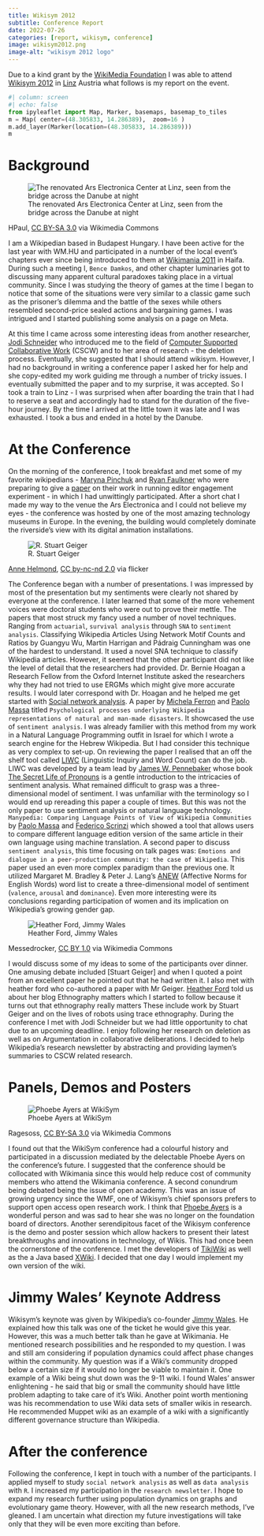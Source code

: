```yaml
---
title: Wikisym 2012
subtitle: Conference Report
date: 2022-07-26
categories: [report, wikisym, conference]
image: wikisym2012.png
image-alt: "wikisym 2012 logo"
---
```


Due to a kind grant by the [WikiMedia Foundation](https://wikimediafoundation.org/) I was able to attend [Wikisym 2012](https://opensym.org/ws2012/) in [Linz](http://en.wikipedia.org/wiki/Linz) Austria what follows is my report on the event.

```python
#| column: screen
#| echo: false
from ipyleaflet import Map, Marker, basemaps, basemap_to_tiles
m = Map( center=(48.305833, 14.286389),  zoom=16 )
m.add_layer(Marker(location=(48.305833, 14.286389)))
m
```

# Background

:::: column-margin
![The renovated Ars Electronica Center at Linz, seen from the bridge across the Danube at night](https://upload.wikimedia.org/wikipedia/commons/5/54/Ars_Electronica_Center_Night.jpg) 

::: {.attribution)

HPaul, [CC BY-SA 3.0](http://creativecommons.org/licenses/by-sa/3.0/) via Wikimedia Commons

:::

::::

I am a Wikipedian based in Budapest Hungary. I have been active for the last year with WM.HU and participated in a number of the local event's chapters ever since being introduced to them at [Wikimania 2011](https://wikimania2011.wikimedia.org/wiki/Main_Page) in Haifa. During such a meeting I, `Bence Damkos`, and other chapter luminaries got to discussing many apparent cultural paradoxes taking place in a virtual community. Since I was studying the theory of games at the time I began to notice that some of the situations were very similar to a classic game such as the prisoner's dilemma and the battle of the sexes while others resembled second-price sealed actions and bargaining games. I was intrigued and I started publishing some analysis on a page on Meta. 

At this time I came across some interesting ideas from another researcher, [Jodi Schneider](http://jodischneider.com/) who introduced me to the field of [Computer Supported Collaborative Work](https://en.wikipedia.org/wiki/Computer-supported_cooperative_work) (CSCW) and to her area of research - the deletion process. Eventually, she suggested that I should attend wikisym. However, I had no background in writing a conference paper I asked her for help and she copy-edited my work guiding me through a number of tricky issues. I eventually submitted the paper and to my surprise, it was accepted. So I took a train to Linz - I was surprised when after boarding the train that I had to reserve a seat and accordingly had to stand for the duration of the five-hour journey. By the time I arrived at the little town it was late and I was exhausted. I took a bus and ended in a hotel by the Danube.

# At the Conference

On the morning of the conference, I took breakfast and met some of my favorite wikipedians - [Maryna Pinchuk](https://www.semanticscholar.org/author/M.-Pinchuk/49629764) and [Ryan Faulkner](https://www.semanticscholar.org/author/Ryan-Faulkner/48627702) who were preparing to give a [paper]() on their work in running editor engagement experiment - in which I had unwittingly participated. After a short chat I made my way to the venue the Ars Electronica and I could not believe my eyes - the conference was hosted by one of the most amazing technology museums in Europe. In the evening, the building would completely dominate the riverside's view with its digital animation installations.

:::: {.column-margin} 
![R. Stuart Geiger](https://farm3.static.flickr.com/2724/4466324811_c6cfb09e6a_m.jpg)


:::{.attribution}
[Anne Helmond](https://www.flickr.com/photos/silvertje/), [CC by-nc-nd 2.0](https://creativecommons.org/licenses/by-nc-nd/2.0/) via flicker
:::
:::: 

The Conference began with a number of presentations. I was impressed by most of the presentation but my sentiments were clearly not shared by everyone at the conference. I later learned that some of the more vehement voices were doctoral students who were out to prove their mettle. The papers that most struck my fancy used a number of novel techniques. Ranging from `actuarial`, `survival analysis` through `SNA` to `sentiment analysis`. Classifying Wikipedia Articles Using Network Motif Counts and Ratios by Guangyu Wu, Martin Harrigan and Pádraig Cunningham was one of the hardest to understand. It used a novel SNA technique to classify Wikipedia articles. However, it seemed that the other participant did not like the level of detail that the researchers had provided. Dr. Bernie Hoagan a Research Fellow from the Oxford Internet Institute asked the researchers why they had not tried to use ERGMs which might give more accurate results. I would later correspond with Dr. Hoagan and he helped me get started with [Social network analysis](http://en.wikipedia.org/wiki/Social_network_analysis). A paper by [Michela Ferron](https://www.linkedin.com/in/michelaferron/) and [Paolo Massa](https://www.linkedin.com/in/paolomassa/) titled `Psychological processes underlying Wikipedia representations of natural and man-made disasters`. It showcased the use of `sentiment analysis`. I was already familier with this method from my work in a Natural Language Programming outfit in Israel for which I wrote a search engine for the Hebrew Wikipedia. But I had consider this technique as very complex to set-up. On reviewing the paper I realised that an off the shelf tool called [LIWC](https://www.cs.cmu.edu/~ylataus/files/TausczikPennebaker2010.pdf) (Linguistic Inquiry and Word Count) can do the job. LIWC was developed by a team lead by [James W. Pennebaker](https://liberalarts.utexas.edu/psychology/faculty/pennebak) whose book [The Secret Life of Pronouns](https://www.secretlifeofpronouns.com/) is a gentle introduction to the intricacies of sentiment analysis. What remained difficult to grasp was a three-dimensional model of sentiment. I was unfamiliar with the terminology so I would end up rereading this paper a couple of times. But this was not the only paper to use sentiment analysis or natural language technology. `Manypedia: Comparing Language Points of View of Wikipedia Communities` by [Paolo Massa](https://www.linkedin.com/in/paolomassa/) and [Federico Scrinzi](https://www.linkedin.com/in/fox91/) which showed a tool that allows users to compare different language edition version of the same article in their own language using machine translation. A second paper to discuss `sentiment analysis`, this time focusing on talk pages was: `Emotions and dialogue in a peer-production community: the case of Wikipedia`. This paper used an even more complex paradigm than the previous one. It utilized Margaret M. Bradley & Peter J. Lang's [ANEW](https://pdodds.w3.uvm.edu/teaching/courses/2009-08UVM-300/docs/others/everything/bradley1999a.pdf) (Affective Norms for English Words) word list to create a three-dimensional model of sentiment (`valence`, `arousal` and `dominance`). Even more interesting were its conclusions regarding participation of women and its implication on Wikipedia's growing gender gap. 

:::: {.column-margin} 
![Heather Ford, Jimmy Wales](https://upload.wikimedia.org/wikipedia/commons/c/c5/MR_Wikimania_3-08.jpg)

::: {.attribution} 
Messedrocker, [CC BY 1.0](https://creativecommons.org/licenses/by/1.0) via Wikimedia Commons 
::: 
:::: 

I would discuss some of my ideas to some of the participants over dinner. One amusing debate included \[Stuart Geiger\] and when I quoted a point from an excellent paper he pointed out that he had written it. I also met with heather ford who co-authored a paper with Mr Geiger. [Heather Ford](https://en.wikipedia.org/wiki/Heather_Ford) told us about her blog Ethnography matters which I started to follow because it turns out that ethnography really matters These include work by Stuart Geiger and on the lives of robots using trace ethnography. During the conference I met with Jodi Schneider but we had little opportunity to chat due to an upcoming deadline. I enjoy following her research on deletion as well as on Argumentation in collaborative deliberations. I decided to help Wikipedia's research newsletter by abstracting and providing laymen's summaries to CSCW related research.

# Panels, Demos and Posters

::: column-margin
![Phoebe Ayers at WikiSym](https://upload.wikimedia.org/wikipedia/commons/3/3a/Phoebe_Ayers_at_WikiSym_2010_closing.jpg) 

::: {.attribution)
Ragesoss, [CC BY-SA 3.0](http://creativecommons.org/licenses/by-sa/3.0/) via Wikimedia Commons
:::

:::: 

I found out that the WikiSym conference had a colourful history and participated in a discussion mediated by the delectable Phoebe Ayers on the conference's future. I suggested that the conference should be collocated with Wikimania since this would help reduce cost of community members who attend the Wikimania conference. A second conundrum being debated being the issue of open academy. This was an issue of growing urgency since the WMF, one of Wikisym's chief sponsors prefers to support open access open research work. I think that [Phoebe Ayers]() is a wonderful person and was sad to hear she was no longer on the foundation board of directors. Another serendipitous facet of the Wikisym conference is the demo and poster session which allow hackers to present their latest breakthroughs and innovations in technology, of Wikis. This had once been the cornerstone of the conference. I met the developers of [TikiWiki](https://tiki.org/HomePage) as well as the a Java based [XWiki](https://www.xwiki.org/xwiki/bin/view/Main/WebHome). I decided that one day I would implement my own version of the wiki.

# Jimmy Wales' Keynote Address

Wikisym's keynote was given by Wikipedia's co-founder [Jimmy Wales](https://en.wikipedia.org/wiki/Jimmy_Wales). He explained how this talk was one of the ticket he would give this year. However, this was a much better talk than he gave at Wikimania. He mentioned research possibilities and he responded to my question. I was and still am considering if population dynamics could affect phase changes within the community. My question was if a Wiki's community dropped below a certain size if it would no longer be viable to maintain it. One example of a Wiki being shut down was the 9-11 wiki. I found Wales' answer enlightening - he said that big or small the community should have little problem adapting to take care of it's Wiki. Another point worth mentioning was his recommendation to use Wiki data sets of smaller wikis in research. He recommended Muppet wiki as an example of a wiki with a significantly different governance structure than Wikipedia.

# After the conference

Following the conference, I kept in touch with a number of the participants. I applied myself to study `social network analysis` as well as `data analysis` with `R`. I increased my participation in the `research newsletter`. I hope to expand my research further using population dynamics on graphs and evolutionary game theory. However, with all the new research methods, I've gleaned. I am uncertain what direction my future investigations will take only that they will be even more exciting than before.
